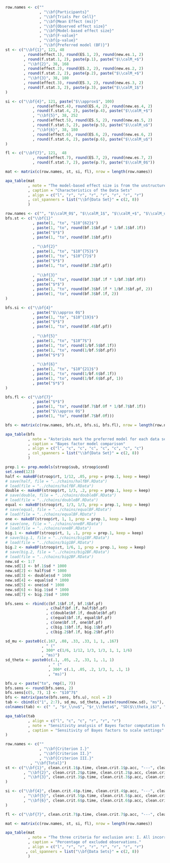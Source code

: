 
```r
row.names <- c(""
               , "\\bf{Participants}"
               , "\\bf{Trials Per Cell}"
               , "\\bf{Mean Effect (ms)}"
               , "\\bf{Observed effect size}"
               , "\\bf{Model-based effect size}"
               , "\\bf{F-value}"
               , "\\bf{p-value}"
               , "\\bf{Preferred model (BF)}")
st <- c("\\bf{1}", 121, 48
        , round(effect.1), round(ES.1, 2), round(new.es.1, 2)
        , round(f.stat.1, 2), paste(p.1), paste("$\\calM_+$")
        , "\\bf{2}", 38, 168
        , round(effect.2), round(ES.2, 2), round(new.es.2, 2)
        , round(f.stat.2, 2), paste(p.2), paste("$\\calM_+$")
        , "\\bf{3}", 38, 180
        , round(effect.3), round(ES.3, 2), round(new.es.3, 2)
        , round(f.stat.3, 2), paste(p.3), paste("$\\calM_1$")
)

si <- c("\\bf{4}", 121, paste("$\\approx$", 100)
            , round(effect.4), round(ES.4, 2), round(new.es.4, 2)
            , round(f.stat.4, 2), paste(p.4), paste("$\\calM_+$")
            , "\\bf{5}", 38, 252
            , round(effect.5), round(ES.5, 2), round(new.es.5, 2)
            , round(f.stat.5, 2), paste(p.5), paste("$\\calM_u$")
            , "\\bf{6}", 38, 180
            , round(effect.6), round(ES.6, 2), round(new.es.6, 2)
            , round(f.stat.6, 2), paste(p.6), paste("$\\calM_u$")
)

fl <- c("\\bf{7}", 121,  48
            , round(effect.7), round(ES.7, 2), round(new.es.7, 2)
            , round(f.stat.7, 2), paste(p.7), paste("$\\calM_0$"))

mat <- matrix(c(row.names, st, si, fl), nrow = length(row.names))

apa_table(mat
          , note = "The model-based effect size is from the unstructured model (see text).  The $F$- and $p$-value are appropriate frequentist tests for individual differences (see Appendix A).  Data set 4 has unequal trial numbers per condition: 50 incongruent and 150 congruent trials."
          , caption = "Characteristics of the Data Sets"
          , align = c("l", "r", "r", "r", "r", "r", "r", "r")
          , col_spanners = list("\\bf{Data Set}" = c(2, 8))
          )
```

```r
row.names <- c("", "$\\calM_0$", "$\\calM_1$", "$\\calM_+$", "$\\calM_u$")
bfs.st <- c("\\bf{1}"
            , paste(1, "to", "$10^{62}$")
            , paste(1, "to", round(bf.1$bf.pf * 1/bf.1$bf.1f))
            , paste("$*$")
            , paste(1, "to", round(bf.1$bf.pf))
            
            , "\\bf{2}"
            , paste(1, "to", "$10^{75}$")
            , paste(1, "to", "$10^{7}$")
            , paste("$*$")
            , paste(1, "to", round(bf.2$bf.pf))
            
            , "\\bf{3}"
            , paste(1, "to", round(bf.3$bf.1f * 1/bf.3$bf.0f))
            , paste("$*$")
            , paste(1, "to", round(bf.3$bf.1f * 1/bf.3$bf.pf, 2))
            , paste(1, "to", round(bf.3$bf.1f, 2))
)

bfs.si <- c("\\bf{4}"
            , paste("$\\approx 0$")
            , paste(1, "to", "$10^{19}$")
            , paste("$*$")
            , paste(1, "to", round(bf.4$bf.pf))
            
            , "\\bf{5}"
            , paste(1, "to", "$10^7$")
            , paste(1, "to", round(1/bf.5$bf.1f))
            , paste(1, "to", round(1/bf.5$bf.pf))
            , paste("$*$")
            
            , "\\bf{6}"
            , paste(1, "to", "$10^{21}$")
            , paste(1, "to", round(1/bf.6$bf.1f))
            , paste(1, "to", round(1/bf.6$bf.pf, 1))
            , paste("$*$")
)

bfs.fl <- c("\\bf{7}"
            , paste("$*$")
            , paste(1, "to", round(bf.7$bf.0f * 1/bf.7$bf.1f))
            , paste("$\\approx 0$")
            , paste(1, "to", round(bf.7$bf.0f)))

bfs <- matrix(c(row.names, bfs.st, bfs.si, bfs.fl), nrow = length(row.names))

apa_table(bfs
          , note = "Asterisks mark the preferred model for each data set.  The remaining values are the Bayes factors between a model and the preferred model for each data set."
          , caption = "Bayes factor model comparison"
          , align = c("l", "c", "c", "c", "c", "c", "c", "c")
          , col_spanners = list("\\bf{Data Set}" = c(2, 8))
          )
```

```r
prep.1 <- prep.models(stroop$sub, stroop$cond)
set.seed(123)
half <- makeBF(stroop$rt, 1/12, .05, prep = prep.1, keep = keep)
# save(half, file = "../chains/halfBF.RData")
# load(file = "../chains/halfBF.RData")
double <- makeBF(stroop$rt, 1/3, .2, prep = prep.1, keep = keep)
# save(double, file = "../chains/doubleBF.RData")
# load(file = "../chains/doubleBF.RData")
equal <- makeBF(stroop$rt, 1/3, 1/3, prep = prep.1, keep = keep)
# save(equal, file = "../chains/equalBF.RData")
# load(file = "../chains/equalBF.RData")
one <- makeBF(stroop$rt, 1, 1, prep = prep.1, keep = keep)
# save(one, file = "../chains/oneBF.RData")
# load(file = "../chains/oneBF.RData")
big.1 <- makeBF(stroop$rt, 1, .1, prep = prep.1, keep = keep)
# save(big.1, file = "../chains/big1BF.RData")
# load(file = "../chains/big1BF.RData")
big.2 <- makeBF(stroop$rt, 1/6, 1, prep = prep.1, keep = keep)
# save(big.2, file = "../chains/big2BF.RData")
# load(file = "../chains/big2BF.RData")
new.sd <- 1:7
new.sd[1] <- bf.1$sd * 1000
new.sd[2] <- half$sd * 1000
new.sd[3] <- double$sd * 1000
new.sd[4] <- equal$sd * 1000
new.sd[5] <- one$sd * 1000
new.sd[6] <- big.1$sd * 1000
new.sd[7] <- big.2$sd * 1000

bfs.sens <- rbind(c(bf.1$bf.1f, bf.1$bf.pf)
                  , c(half$bf.1f, half$bf.pf)
                  , c(double$bf.1f, double$bf.pf)
                  , c(equal$bf.1f, equal$bf.pf)
                  , c(one$bf.1f, one$bf.pf)
                  , c(big.1$bf.1f, big.1$bf.pf)
                  , c(big.2$bf.1f, big.2$bf.pf))

sd_mu <- paste0(c(.167, .08, .33, .33, 1, 1, .167)
                , " ("
                , 300* c(1/6, 1/12, 1/3, 1/3, 1, 1, 1/6)
                , "ms)")
sd_theta <- paste0(c(.1, .05, .2, .33, 1, .1, 1)
                   , " ("
                   , 300* c(.1, .05, .2, 1/3, 1, .1, 1)
                   , "ms)")

bfs.u <- paste("to", rep(1, 7))
bfs.sens <- round(bfs.sens, 2)
bfs.sens[c(5, 7), 1] <- "$10^7$"
bfs <- matrix(paste(bfs.sens, bfs.u), ncol = 2)
tab <- cbind(c("1", 2:7), sd_mu, sd_theta, paste(round(new.sd), "ms"), bfs)
colnames(tab) <- c(" ", "$r_\\nu$", "$r_\\theta$", "SD($\\theta_i$)", "$B_{1u}$","$B_{+u}$")

apa_table(tab
          , align = c("l", "c", "c", "r", "r", "r")
          , note = "Sensitivity analysis of Bayes factor computation for Data Set 1. Shown are the Bayes factors and the standard deviations for estimates of $\\theta_i$ from the unstructured model. For ease of comparison, the values in parentheses show translations into variability when an overall standard deviation of 300ms is assumed. The first row shows the settings used for the analysis."
          , caption = "Sensitivity of Bayes factors to scale settings"
)
```

```r
row.names <- c(""
               , "\\bf{Criterion I.}"
               , "\\bf{Criterion II.}"
               , "\\bf{Criterion III.}"
	       , "\\bf{Total}")
st <- c("\\bf{1}", clean.crit.1$p.time, clean.crit.1$p.acc, "---", clean.crit.1$p.total
        , "\\bf{2}", clean.crit.2$p.time, clean.crit.2$p.acc, clean.crit.2$p.trial, clean.crit.2$p.total
        , "\\bf{3}", clean.crit.3$p.time, clean.crit.3$p.acc, clean.crit.3$p.trial, clean.crit.3$p.total
)

si <- c("\\bf{4}", clean.crit.4$p.time, clean.crit.4$p.acc, "---", clean.crit.4$p.total
        , "\\bf{5}", clean.crit.5$p.time, clean.crit.5$p.acc, clean.crit.5$p.trial, clean.crit.5$p.total
        , "\\bf{6}", clean.crit.6$p.time, clean.crit.6$p.acc, clean.crit.6$p.trial, clean.crit.6$p.total
)

fl <- c("\\bf{7}", clean.crit.7$p.time, clean.crit.7$p.acc, "---", clean.crit.7$p.total)

mat <- matrix(c(row.names, st, si, fl), nrow = length(row.names))

apa_table(mat
          , note = "The three criteria for exclusion are: I. All incorrect trials. II. All trials with RTs less than .2 s and greater than 2 s. III. The first five trials in each experimental block."
          , caption = "Percentage of excluded observations."
          , align = c("l", "r", "r", "r", "r", "r", "r", "r")
         , col_spanners = list("\\bf{Data Sets}" = c(2, 8))
          )
```